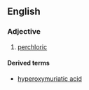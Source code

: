 ==English==

===Adjective===
{{en-adj|-}}

# {{context|obsolete|chemistry|lang=en}} [[perchloric]]

====Derived terms====
* [[hyperoxymuriatic acid]]